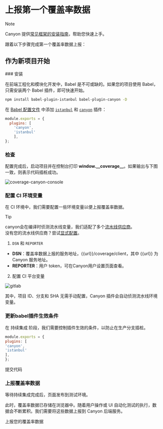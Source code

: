 
# 上报第一个覆盖率数据

> [!NOTE]
>
> Canyon 提供[常见框架的安装指南](/documentation/installation/getting-started)，帮助您快速上手。

跟着以下步骤完成第一个覆盖率数据上报：

## 作为新项目开始

<Steps>
  ### 安装

在前端工程化和模块化开发中，Babel 是不可或缺的。如果您的项目使用 Babel，只需安装两个 Babel 插件，即可快速开始。

```sh npm2yarn
npm install babel-plugin-istanbul babel-plugin-canyon -D
```

在 [Babel 配置文件](https://babeljs.io/docs/config-files#configuration-file-types) 中添加 [`istanbul`](https://www.npmjs.com/package/babel-plugin-istanbul) 和 [`canyon`](https://www.npmjs.com/package/babel-plugin-canyon) 插件：

  ```js {3,4} copy
  module.exports = {
    plugins: [
      'canyon',
      'istanbul'
      ],
  };
  ```

### 检查

配置完成后，启动项目并在控制台打印 **window.\_\_coverage\_\_**。如果输出与下图一致，则表示代码插桩成功。

![coverage-canyon-console](/static/documentation/getting-started/first-coverage/coverage-canyon-console.png)

### 配置 CI 环境变量

在 CI 环境中，我们需要配置一些环境变量以便上报覆盖率数据。

> [!TIP]
>
> canyon会在编译时侦测流水线变量，我们适配了多个[流水线供应商](/test)。<br/>
> 没有您的流水线供应商？尝试[显式配置](/test)。


1. `DSN` 和 `REPORTER`

- **DSN**：覆盖率数据上报的服务地址，\{\{url\}\}/coverage/client，其中 \{\{url\}\} 为 Canyon 服务地址。
- **REPORTER**：用户 token，可在Canyon用户设置页面查看。

2. 配置 CI 平台变量

![gitlab](/static/documentation/getting-started/first-coverage/gitlab-var-config.png)

<Callout type="info" emoji="ℹ️">
  其中，项目 ID、分支和 SHA 无需手动配置，Canyon 插件会自动侦测流水线环境变量。
</Callout>

  ### 更新babel插件生效条件

  在 持续集成 阶段，我们需要控制插件生效的条件，以防止在生产分支插桩。

  ```js {3,4} copy
  module.exports = {
  plugins: [
  'canyon',
  'istanbul'
  ],
};
  ```

  提交代码

  ### 上报覆盖率数据

  等待持续集成完成后，页面发布到测试环境。

  此时，覆盖率数据已存储在浏览器中。随着用户操作或 UI 自动化测试的执行，数据会不断累积。我们需要将这些数据上报到 Canyon 后端服务。

  上报您的覆盖率数据

  <Cards>
  <Cards.Card
    title="UI 自动化测试"
    href="/documentation/end-to-end-testing/playwright"
  />
  <Cards.Card
    title="手动测试"
    href="/documentation/ecosystem/tools/canyon-extension"
  />
</Cards>
</Steps>
